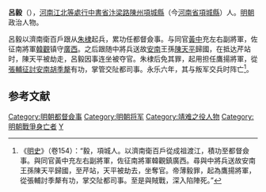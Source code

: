 '''呂毅'''（{{bd|？||1408年|catIdx=L}}），[[河南江北等處行中書省|河南江北等處行中書省]][[汴梁路|汴梁路]][[陳州|陳州]][[項城縣|項城縣]]（今[[河南省|河南省]][[項城縣|項城縣]]）人。[[明朝|明朝]]政治人物。

呂毅以濟南衛百戶跟从[[朱棣|朱棣]]起兵，累功任都督僉事。与同官[[黃中|黃中]]充左右副將軍，佐征南將軍[[韓觀|韓觀]]镇守[[廣西|廣西]]。之后跟随中將兵送故[[越南|安南]]王孫[[陳天平|陳天平]]歸國，在抵达芹站时，陳天平被劫走，呂毅因事连坐被夺官。朱棣后免其罪，起用担任鷹揚將軍，從[[張輔_(明朝)|張輔]][[明與大虞戰爭|征討安南]][[胡季犛|胡季犛]]有功，掌管交阯都司事。永乐六年，其与叛军交兵时阵亡<ref>《[[明史|明史]]》（卷154）：“毅，項城人。以濟南衛百戶從成祖渡江，積功至都督僉事。與同官黃中充左右副將軍，佐征南將軍韓觀鎮廣西。尋與中將兵送故安南王孫陳天平歸國，至芹站，天平被劫去，坐奪官。帝薄毅罪，起為鷹揚將軍，從張輔討季犛有功，掌交阯都司事。至是與賊戰，深入陷陣死。”</ref>。

==参考文献==
{{wikisource|明史/卷154}}
<div class="references-small">
<references />
</div>

{{明朝官员小作品}}
{{DEFAULTSORT:L}}
[[Category:明朝都督僉事|Category:明朝都督僉事]]
[[Category:明朝将军|Category:明朝将军]]
[[Category:靖难之役人物|Category:靖难之役人物]]
[[Category:明朝戰爭身亡者|Category:明朝戰爭身亡者]]
[[Category:吕姓|Y]]